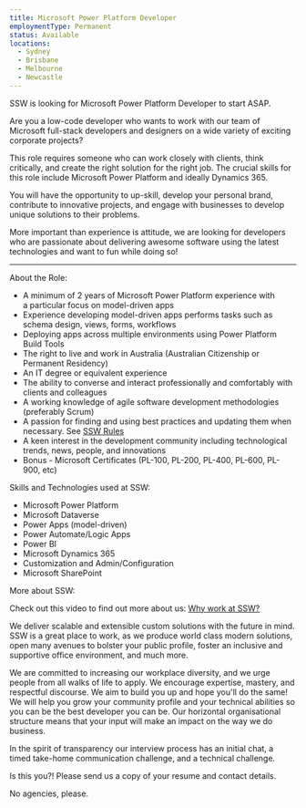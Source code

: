 ```yaml
---
title: Microsoft Power Platform Developer
employmentType: Permanent
status: Available
locations:
  - Sydney
  - Brisbane
  - Melbourne
  - Newcastle
---
```


SSW is looking for Microsoft Power Platform Developer to start ASAP.

Are you a low-code developer who wants to work with our team of Microsoft full-stack developers and designers on a wide variety of exciting corporate projects?

This role requires someone who can work closely with clients, think critically, and create the right solution for the right job. The crucial skills for this role include Microsoft Power Platform and ideally Dynamics 365.

You will have the opportunity to up-skill, develop your personal brand, contribute to innovative projects, and engage with businesses to develop unique solutions to their problems.

More important than experience is attitude, we are looking for developers who are passionate about delivering awesome software using the latest technologies and want to fun while doing so!

***

About the Role:

* A minimum of 2 years of Microsoft Power Platform experience with a particular focus on model-driven apps
* Experience developing model-driven apps performs tasks such as schema design, views, forms, workflows
* Deploying apps across multiple environments using Power Platform Build Tools
* The right to live and work in Australia (Australian Citizenship or Permanent Residency)
* An IT degree or equivalent experience
* The ability to converse and interact professionally and comfortably with clients and colleagues
* A working knowledge of agile software development methodologies (preferably Scrum)
* A passion for finding and using best practices and updating them when necessary. See [SSW Rules](https://www.ssw.com.au/rules/)
* A keen interest in the development community including technological trends, news, people, and innovations
* Bonus - Microsoft Certificates (PL-100, PL-200, PL-400, PL-600, PL-900, etc)

Skills and Technologies used at SSW:

* Microsoft Power Platform
* Microsoft Dataverse
* Power Apps (model-driven)
* Power Automate/Logic Apps
* Power BI
* Microsoft Dynamics 365
* Customization and Admin/Configuration
* Microsoft SharePoint

More about SSW:

Check out this video to find out more about us: [Why work at SSW?](https://youtu.be/tWuutobJtdg)

We deliver scalable and extensible custom solutions with the future in mind. SSW is a great place to work, as we produce world class modern solutions, open many avenues to bolster your public profile, foster an inclusive and supportive office environment, and much more.

We are committed to increasing our workplace diversity, and we urge people from all walks of life to apply. We encourage expertise, mastery, and respectful discourse. We aim to build you up and hope you'll do the same! We will help you grow your community profile and your technical abilities so you can be the best developer you can be. Our horizontal organisational structure means that your input will make an impact on the way we do business.

In the spirit of transparency our interview process has an initial chat, a timed take-home communication challenge, and a technical challenge.

Is this you?! Please send us a copy of your resume and contact details.

No agencies, please.
